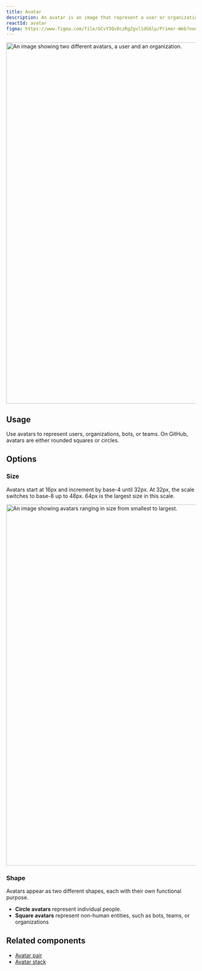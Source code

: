 ```yaml
---
title: Avatar
description: An avatar is an image that represent a user or organization at GitHub.
reactId: avatar
figma: https://www.figma.com/file/GCvY3Qv8czRgZgvl1dG6lp/Primer-Web?node-id=13007%3A40428
---
```



<img
  width="960"
  alt="An image showing two different avatars, a user and an organization."
  src="https://user-images.githubusercontent.com/586552/203206390-f57e83e5-6950-4036-8e67-869ca99f510c.png"
/>

## Usage

Use avatars to represent users, organizations, bots, or teams. On GitHub, avatars are either rounded squares or circles.

## Options

### Size

Avatars start at 16px and increment by base-4 until 32px. At 32px, the scale switches to base-8 up to 48px.
64px is the largest size in this scale.

<img
  width="960"
  alt="An image showing avatars ranging in size from smallest to largest."
  src="https://user-images.githubusercontent.com/586552/207139770-429f7327-c3e5-4e38-aa58-185a03d82304.png"
/>

### Shape

Avatars appear as two different shapes, each with their own functional purpose.

- **Circle avatars** represent individual people.
- **Square avatars** represent non-human entities, such as bots, teams, or organizations

## Related components

- [Avatar pair](/components/avatar-pair)
- [Avatar stack](/components/avatar-stack)
